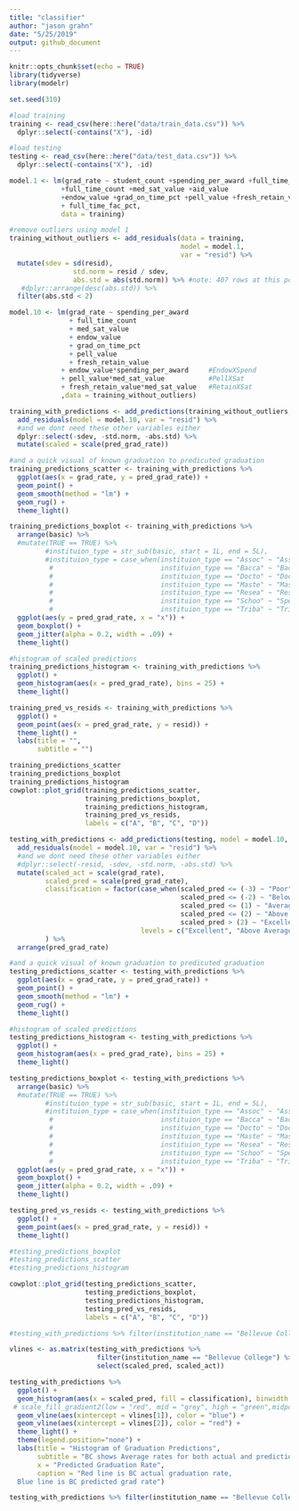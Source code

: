 ```yaml
---
title: "classifier"
author: "jason grahn"
date: "5/25/2019"
output: github_document
---
```


```r
knitr::opts_chunk$set(echo = TRUE)
library(tidyverse)
library(modelr)

set.seed(310)
```

```r
#load training
training <- read_csv(here::here("data/train_data.csv")) %>% 
  dplyr::select(-contains("X"), -id)

#load testing
testing <- read_csv(here::here("data/test_data.csv")) %>% 
  dplyr::select(-contains("X"), -id) 
```

```r
model.1 <- lm(grad_rate ~ student_count +spending_per_award +full_time_pct
             +full_time_count +med_sat_value +aid_value
             +endow_value +grad_on_time_pct +pell_value +fresh_retain_value
             + full_time_fac_pct,
             data = training)

#remove outliers using model 1
training_without_outliers <- add_residuals(data = training,
                                           model = model.1,
                                           var = "resid") %>% 
  mutate(sdev = sd(resid),
                std.norm = resid / sdev,
                abs.std = abs(std.norm)) %>% #note: 407 rows at this point
   #dplyr::arrange(desc(abs.std)) %>% 
  filter(abs.std < 2)
```


```r
model.10 <- lm(grad_rate ~ spending_per_award 
               + full_time_count
               + med_sat_value
               + endow_value
               + grad_on_time_pct
               + pell_value
               + fresh_retain_value
             + endow_value*spending_per_award     #EndowXSpend
             + pell_value*med_sat_value           #PellXSat
             + fresh_retain_value*med_sat_value   #RetainXSat
             ,data = training_without_outliers)
```

```r
training_with_predictions <- add_predictions(training_without_outliers, model.10, var = "pred_grad_rate") %>% 
  add_residuals(model = model.10, var = "resid") %>% 
  #and we dont need these other variables either
  dplyr::select(-sdev, -std.norm, -abs.std) %>% 
  mutate(scaled = scale(pred_grad_rate))
```

```r
#and a quick visual of known graduation to predicuted graduation
training_predictions_scatter <- training_with_predictions %>% 
  ggplot(aes(x = grad_rate, y = pred_grad_rate)) +
  geom_point() + 
  geom_smooth(method = "lm") + 
  geom_rug() +
  theme_light()

training_predictions_boxplot <- training_with_predictions %>% 
  arrange(basic) %>% 
  #mutate(TRUE == TRUE) %>% 
         #instituion_type = str_sub(basic, start = 1L, end = 5L),
         #instituion_type = case_when(instituion_type == "Assoc" ~ "Associates",
          #                           instituion_type == "Bacca" ~ "Baccalaureate",
          #                           instituion_type == "Docto" ~ "Doctoral",
          #                           instituion_type == "Maste" ~ "Masters",
          #                           instituion_type == "Resea" ~ "Research",
          #                           instituion_type == "Schoo" ~ "Specialty",
          #                           instituion_type == "Triba" ~ "Tribal")) %>% 
  ggplot(aes(y = pred_grad_rate, x = "x")) +
  geom_boxplot() + 
  geom_jitter(alpha = 0.2, width = .09) +
  theme_light()

#histogram of scaled predictions
training_predictions_histogram <- training_with_predictions %>% 
  ggplot() +
  geom_histogram(aes(x = pred_grad_rate), bins = 25) +
  theme_light() 

training_pred_vs_resids <- training_with_predictions %>% 
  ggplot() +
  geom_point(aes(x = pred_grad_rate, y = resid)) +
  theme_light() +
  labs(title = "",
       subtitle = "")

training_predictions_scatter
training_predictions_boxplot
training_predictions_histogram
cowplot::plot_grid(training_predictions_scatter, 
                   training_predictions_boxplot, 
                   training_predictions_histogram,
                   training_pred_vs_resids,
                   labels = c("A", "B", "C", "D"))
```

```r
testing_with_predictions <- add_predictions(testing, model = model.10, var = "pred_grad_rate") %>% 
  add_residuals(model = model.10, var = "resid") %>% 
  #and we dont need these other variables either
  #dplyr::select(-resid, -sdev, -std.norm, -abs.std) %>% 
  mutate(scaled_act = scale(grad_rate), 
         scaled_pred = scale(pred_grad_rate),
         classification = factor(case_when(scaled_pred <= (-3) ~ "Poor",
                                           scaled_pred <= (-2) ~ "Below Average",
                                           scaled_pred <= (1) ~ "Average",
                                           scaled_pred <= (2) ~ "Above Average",
                                           scaled_pred > (2) ~ "Excellent"),
                                 levels = c("Excellent", "Above Average", "Average", "Below Average", "Poor"))
         ) %>% 
  arrange(pred_grad_rate)
```


```r
#and a quick visual of known graduation to predicuted graduation
testing_predictions_scatter <- testing_with_predictions %>% 
  ggplot(aes(x = grad_rate, y = pred_grad_rate)) +
  geom_point() + 
  geom_smooth(method = "lm") + 
  geom_rug() +
  theme_light()

#histogram of scaled predictions
testing_predictions_histogram <- testing_with_predictions %>% 
  ggplot() +
  geom_histogram(aes(x = pred_grad_rate), bins = 25) +
  theme_light()

testing_predictions_boxplot <- testing_with_predictions %>% 
  arrange(basic) %>% 
  #mutate(TRUE == TRUE) %>% 
         #instituion_type = str_sub(basic, start = 1L, end = 5L),
         #instituion_type = case_when(instituion_type == "Assoc" ~ "Associates",
          #                           instituion_type == "Bacca" ~ "Baccalaureate",
          #                           instituion_type == "Docto" ~ "Doctoral",
          #                           instituion_type == "Maste" ~ "Masters",
          #                           instituion_type == "Resea" ~ "Research",
          #                           instituion_type == "Schoo" ~ "Specialty",
          #                           instituion_type == "Triba" ~ "Tribal")) %>% 
  ggplot(aes(y = pred_grad_rate, x = "x")) +
  geom_boxplot() + 
  geom_jitter(alpha = 0.2, width = .09) +
  theme_light()

testing_pred_vs_resids <- testing_with_predictions %>% 
  ggplot() +
  geom_point(aes(x = pred_grad_rate, y = resid)) +
  theme_light()

#testing_predictions_boxplot
#testing_predictions_scatter
#testing_predictions_histogram

cowplot::plot_grid(testing_predictions_scatter, 
                   testing_predictions_boxplot, 
                   testing_predictions_histogram, 
                   testing_pred_vs_resids,
                   labels = c("A", "B", "C", "D"))

#testing_with_predictions %>% filter(institution_name == "Bellevue College")
```


```r
vlines <- as.matrix(testing_with_predictions %>% 
                      filter(institution_name == "Bellevue College") %>% 
                      select(scaled_pred, scaled_act))

testing_with_predictions %>% 
  ggplot() +
  geom_histogram(aes(x = scaled_pred, fill = classification), binwidth = .15) +
 # scale_fill_gradient2(low = "red", mid = "grey", high = "green",midpoint = mpgr) +
  geom_vline(aes(xintercept = vlines[1]), color = "blue") +
  geom_vline(aes(xintercept = vlines[2]), color = "red") +
  theme_light() +
  theme(legend.position="none") +
  labs(title = "Histogram of Graduation Predictions",
       subtitle = "BC shows Average rates for both actual and prediction",
       x = "Predicted Graduation Rate",
       caption = "Red line is BC actual graduation rate,
  Blue line is BC predicted grad rate")
```



```r
testing_with_predictions %>% filter(institution_name == "Bellevue College")
```

